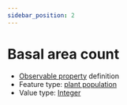 ```yaml
---
sidebar_position: 2
---
```



# Basal area count

- [Observable property](/viewers/dawe-vocabs?uri=https://linked.data.gov.au/def/nrm/29b37ffc-9a41-44f7-889a-bab63b48fa93) definition
- Feature type: [plant population](http://linked.data.gov.au/def/tern-cv/ae71c3f6-d430-400f-a1d4-97a333b4ee02)
- Value type: [Integer](https://w3id.org/tern/ontologies/tern/Integer)


<Example protocolModule="basal-area-basal-wedge" observableProperty="https://linked.data.gov.au/def/nrm/29b37ffc-9a41-44f7-889a-bab63b48fa93" />
